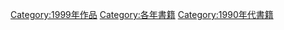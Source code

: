 {{Commonscat|1999 books}}

[[Category:1999年作品|Category:1999年作品]]
[[Category:各年書籍|Category:各年書籍]]
[[Category:1990年代書籍|Category:1990年代書籍]]
